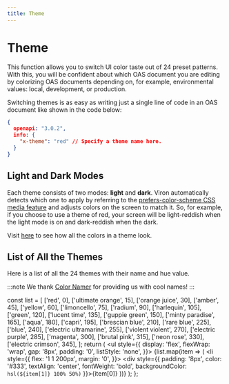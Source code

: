 ```yaml
---
title: Theme
---
```


# Theme

This function allows you to switch UI color taste out of 24 preset patterns. With this, you will be confident about which OAS document you are editing by colorizing OAS documents depending on, for example, environmental values: local, development, or production.

Switching themes is as easy as writing just a single line of code in an OAS document like shown in the code below:


```json {4}
{
  openapi: "3.0.2",
  info: {
    "x-theme": "red" // Specify a theme name here.
  }
}
```

## Light and Dark Modes

Each theme consists of two modes: **light** and **dark**. Viron automatically detects which one to apply by referring to the [prefers-color-scheme CSS media feature](https://developer.mozilla.org/en-US/docs/Web/CSS/@media/prefers-color-scheme) and adjusts colors on the screen to match it. So, for example, if you choose to use a theme of red, your screen will be light-reddish when the light mode is on and dark-reddish when the dark.

Visit [here](https://viron.plus/theme/) to see how all the colors in a theme look.

## List of All the Themes

Here is a list of all the 24 themes with their name and hue value.

<ColorChipTable />

:::note
We thank [Color Namer](https://colornamer.robertcooper.me/) for providing us with cool names!
:::

  const list = [
    ['red', 0],
    ['ultimate orange', 15],
    ['orange juice', 30],
    ['amber', 45],
    ['yellow', 60],
    ['limoncello', 75],
    ['radium', 90],
    ['harlequin', 105],
    ['green', 120],
    ['lucent time', 135],
    ['guppie green', 150],
    ['minty paradise', 165],
    ['aqua', 180],
    ['capri', 195],
    ['brescian blue', 210],
    ['rare blue', 225],
    ['blue', 240],
    ['electric ultramarine', 255],
    ['violent violent', 270],
    ['electric purple', 285],
    ['magenta', 300],
    ['brutal pink', 315],
    ['neon rose', 330],
    ['electric crimson', 345],
  ];
  return (
    <ul style={{
      display: 'flex',
      flexWrap: 'wrap',
      gap: '8px',
      padding: '0',
      listStyle: 'none',
    }}>
      {list.map(item => (
        <li style={{
          flex: '1 1 200px',
          margin: '0',
        }}>
          <div style={{
            padding: '8px',
            color: '#333',
            textAlign: 'center',
            fontWeight: 'bold',
            backgroundColor: `hsl(${item[1]} 100% 50%)`
          }}>{item[0]}</div>
        </li>
      ))}
    </ul>
  );
};
